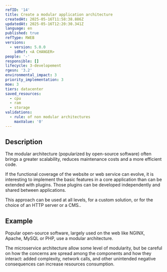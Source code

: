 ```yaml
---
refID: '14'
title: Create a modular application architecture
createdAt: 2025-05-16T11:58:38.886Z
updatedAt: 2025-05-16T12:20:30.341Z
language: en
published: true
refType: RWEB
versions:
  - version: 5.0.0
    idRef: <A CHANGER>
people: '-'
responsible: []
lifecycle: 3-developement
rgesn: '3.2'
environmental_impact: 3
priority_implementation: 3
moe: 3
tiers: datacenter
saved_resources:
  - cpu
  - ram
  - storage
validations:
  - rule: of non modular architectures
    maxValue: '0'
---
```


## Description

The modular architecture (popularized by open-source software) often brings a greater scalability, reduces maintenance costs and a more efficient code.

If the functional coverage of the website or web service can evolve, it is interesting to implement the basic features in a core application than can be extended with plugins. Those plugins can be developed independently and shared between applications.

This approach can be used at all levels, for a custom solution, or for the choice of an HTTP server or a CMS..

## Example

Popular open-source software, largely used on the web like NGINX, Apache, MySQL or PHP, use a modular architecture.

The microservice architecture allow some level of modularity, but be careful on how the concerns are spread among the
components and how they interact: added complexity, network calls, and other unintended negative consequences can
increase resources consumption.
